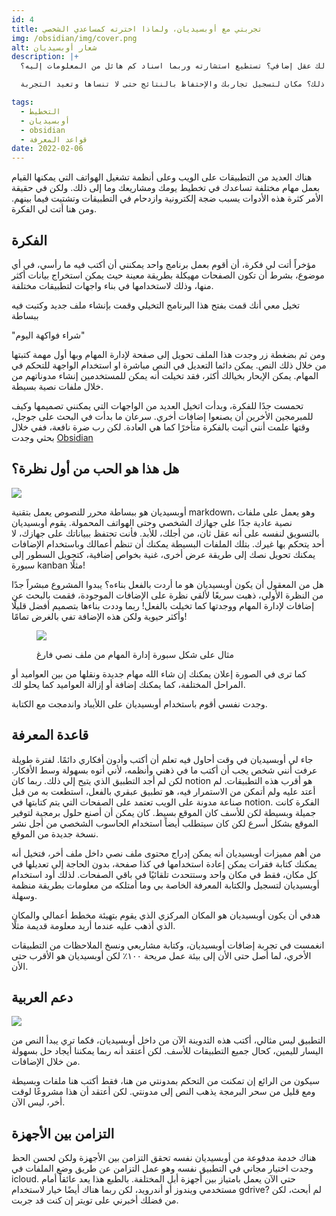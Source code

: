 ```yaml
---
id: 4
title: تجربتي مع أوبسيديان، ولماذا اخترته كمساعدي الشخصي
img: /obsidian/img/cover.png
alt: شعار أوبسيديان
description: |+
  هل فكرت يوميًا في أهمية أن يكون لك عقل إضافي؟ تستطيع استشارته وربما اسناد كم هائل من المعلومات إليه؟ 

  يكون هو الوجهة الرئيسية لتبحث عن معلومة ما كتبتها قبل ذلك؟ مكان لتسجيل تجاربك والإحتفاظ بالنتائج حتى لا تنساها وتعيد التجربة.

tags:
  - التخطيط
  - أوبسيديان
  - obsidian
  - قواعد المعرفة
date: 2022-02-06
---
```


هناك العديد من التطبيقات على الويب وعلى أنظمة تشغيل الهواتف التي يمكنها القيام بعمل مهام مختلفة تساعدك في تخطيط يومك ومشاريعك وما إلى ذلك. ولكن في حقيقة الأمر كثرة هذه الأدوات يسبب ضجة إلكترونية وازدحام في التطبيقات وتشتيت فيما بينهم. ومن هنا أتت لي الفكرة.

## الفكرة

مؤخراً أتت لي فكرة، أن أقوم بعمل برنامج واحد يمكنني أن أكتب فيه ما رأسي، في أي موضوع، بشرط أن تكون الصفحات مهيكلة بطريقة معينة حيث يمكن استخراج بيانات أكثر منها، وذلك لاستخدامها في بناء واجهات لتطبيقات مختلفة. 

تخيل معي أنك قمت بفتح هذا البرنامج التخيلي وقمت بإنشاء ملف جديد وكتبت فيه ببساطة 

"شراء فواكهة اليوم"

ومن ثم بضغطة زر وجدت هذا الملف تحويل إلى صفحة لإدارة المهام وبها أول مهمة كتبتها من خلال ذلك النص. يمكن دائما التعديل في النص مباشرة او استخدام الواجهة للتحكم في المهام. يمكن الإبحار بخيالك أكثر، فقد تخيلت أنه يمكن للمستخدمين إنشاء مدوناتهم من خلال ملفات نصية بسيطة. 

تحمست جدًا للفكرة، وبدأت اتخيل العديد من الواجهات التي يمكنني تصميمها وكيف للمبرمجين الأخرين أن يصنعوا إضافات أخري. سرعان ما بدأت في البحث على جوجل، وقتها علمت أنني أتيت بالفكرة متأخرًا كما هي العادة. لكن رب ضرة نافعة، ففي خلال بحثي وجدت [Obsidian](https://obsidian.md)

## هل هذا هو الحب من أول نظرة؟

![](/obsidian/img/298E98E3-9CDB-4218-82DF-F76219F996CC.jpeg)

أوبسيديان هو ببساطة محرر للنصوص يعمل بتقنية markdown، وهو يعمل على ملفات نصية عادية جدًا على جهازك الشخصي وحتى الهواتف المحمولة. يقوم أوبسيديان بالتسويق لنفسه على أنه عقل ثان، من أجلك، للأبد. 
فأنت تحتفظ ببياناتك على جهازك، لا أحد يتحكم بها غيرك. بتلك الملفات البسيطة يمكنك أن تنظم أعمالك وباستخدام الإضافات يمكنك تحويل نصك إلى طريقة عرض أخرى، غنية بخواص إضافية، كتحويل السطور إلى سبورة kanban مثلًا!

هل من المعقول أن يكون أوبسيديان هو ما أردت بالفعل بناءه؟ يبدوا المشروع مبشراً جدًا من النظرة الأولي، ذهبت سريعًا لألقي نظرة على الإضافات الموجودة، فقمت بالبحث عن إضافات لإدارة المهام ووجدتها كما تخيلت بالفعل! ربما وددت بناءها بتصميم أفضل قليلًا وأكثر حيوية ولكن هذه الإضافة تفي بالغرض تمامًا! 

<figure>

![](/obsidian/img/24079022-058F-426C-B91E-0618DE4BDFE6.jpeg)

<figcaption>مثال على شكل سبورة إدارة المهام من ملف نصي فارغ</figcaption>
</figure>


كما ترى في الصورة إعلان يمكنك إن شاء الله مهام جديدة ونقلها من بين العواميد أو المراحل المختلفة، كما يمكنك إضافة أو إزالة العواميد كما يحلو لك.

وجدت نفسي أقوم باستخدام أوبسيديان على اللأيباد واندمجت مع الكتابة.


## قاعدة المعرفة

جاء لي أوبسيديان في وقت أحاول فيه تعلم أن أكتب وأدون أفكاري دائمًا. لفترة طويلة عرفت أنني شخص يجب
أن أكتب ما في ذهني وأنظمه، لأني أتوه بسهولة وسط الأفكار. لكن لم أجد التطبيق الذي يتيح إلي ذلك. ربما كان notion هو أقرب هذه التطبيقات. 
لم أعتد عليه ولم أتمكن من الاستمرار فيه، هو تطبيق عبقري بالفعل، استطعت به من قبل صناعة مدونة على الويب تعتمد على الصفحات التي يتم كتابتها في notion. 
الفكرة كانت جميلة وبسيطة لكن للأسف كان الموقع بسيط. كان يمكن أن أصنع حلول برمجية لتوفير الموقع بشكل أسرع لكن كان سيتطلب أيضاً استخدام الحاسوب الشخصي من أجل نشر نسخة جديدة من الموقع.

من أهم مميزات أوبسيديان أنه يمكن إدراج محتوى ملف نصي داخل ملف أخر، فتخيل أنه يمكنك كتابة فقرات يمكن إعادة استخدامها في كذا صفحة، بدون الحاجة إلى تعديلها في كل مكان، فقط في مكان واحد وستتحدث تلقائيًا في باقي الصفحات. لذلك أود استخدام أوبسيديان لتسجيل والكتابة المعرفة الخاصة بي وما أمتلكه من معلومات بطريقة منظمة وسهلة.

هدفي أن يكون أوبسيديان هو المكان المركزي الذي يقوم بتهيئة مخطط أعمالي والمكان الذي أذهب عليه عندما أريد معلومة قديمة مثلًا.

انغمست في تجربة إضافات أوبسيديان، وكتابة مشاريعي ونسخ الملاحظات من التطبيقات الأخري، لما أصل حتى الأن إلى بيئة عمل مريحة ١٠٠٪ لكن أوبسيديان هو الأقرب حتى الأن.

## دعم العربية

![](/obsidian/img/9FF8F14E-16F4-42E0-8EE2-216255858195.png)

التطبيق ليس مثالي، أكتب هذه التدوينة الآن من داخل أوبسيديان، فكما تري يبدأ النص من اليسار لليمين، كحال جميع التطبيقات للأسف. لكن أعتقد أنه ربما يمكننا أيجاد حل بسهولة من خلال الإضافات.

سيكون من الرائع إن تمكنت من التحكم بمدونتي من هنا، فقط أكتب هنا ملفات وبسيطة ومع قليل من سحر البرمجة يذهب النص إلى مدونتي. لكن أعتقد أن هذا مشروعًا لوقت أخر، ليس الآن.


## التزامن بين الأجهزة

هناك خدمة مدفوعة من أوبسيديان نفسه تحقق التزامن بين الأجهزة ولكن لحسن الحظ وجدت اختيار مجاني في التطبيق نفسه وهو عمل التزامن عن طريق وضع الملفات في icloud. حتي الآن يعمل بامتياز بين أجهزة أبل المختلفة. بالطبع هذا يعد عائقاً أمام مستخدمي ويندوز أو أندرويد، لكن ربما هناك أيضًا خيار لاستخدام gdrive? لم أبحث، لكن من فضلك أخبرني على تويتر إن كنت قد جربت.
